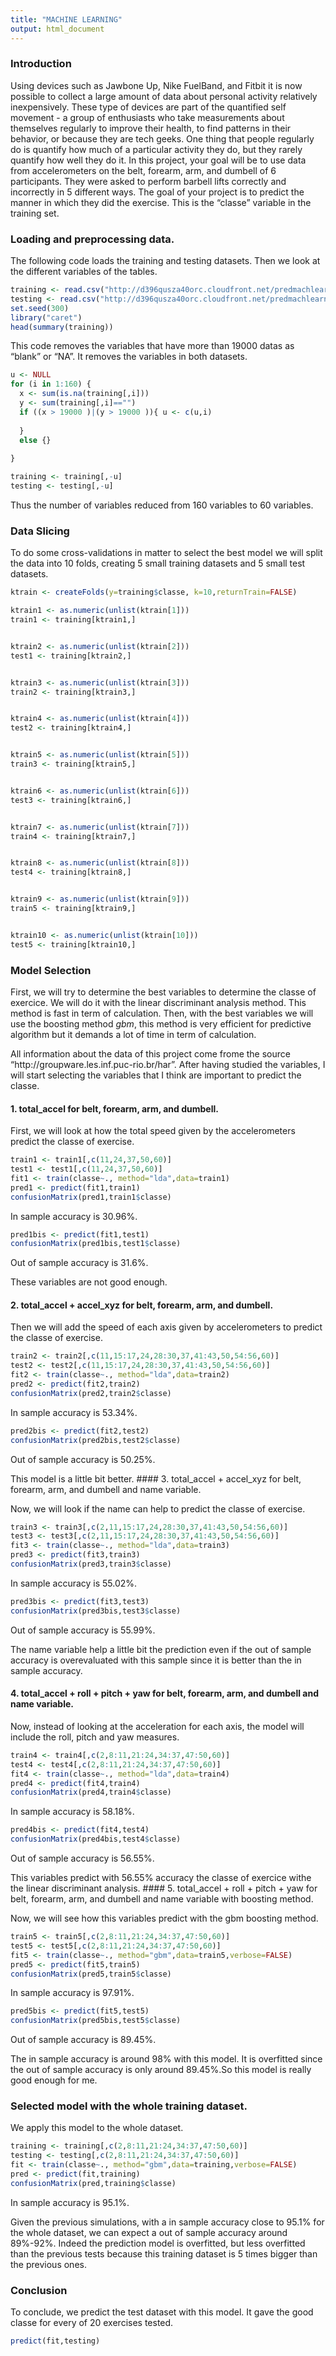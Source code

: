 ```yaml
---
title: "MACHINE LEARNING"
output: html_document
---
```


### Introduction

Using devices such as Jawbone Up, Nike FuelBand, and Fitbit it is now possible to collect a large amount of data about personal activity relatively inexpensively. These type of devices are part of the quantified self movement - a group of enthusiasts who take measurements about themselves regularly to improve their health, to find patterns in their behavior, or because they are tech geeks. One thing that people regularly do is quantify how much of a particular activity they do, but they rarely quantify how well they do it. In this project, your goal will be to use data from accelerometers on the belt, forearm, arm, and dumbell of 6 participants. They were asked to perform barbell lifts correctly and incorrectly in 5 different ways. The goal of your project is to predict the manner in which they did the exercise. This is the "classe" variable in the training set.

### Loading and preprocessing data.

The following code loads the training and testing datasets.
Then we look at the different variables of the tables.
```r
training <- read.csv("http://d396qusza40orc.cloudfront.net/predmachlearn/pml-training.csv")
testing <- read.csv("http://d396qusza40orc.cloudfront.net/predmachlearn/pml-testing.csv")
set.seed(300)
library("caret")
head(summary(training))
```

This code removes the variables that have more than 19000 datas as "blank" or "NA".
It removes the variables in both datasets.
```r
u <- NULL
for (i in 1:160) { 
  x <- sum(is.na(training[,i]))
  y <- sum(training[,i]=="")
  if ((x > 19000 )|(y > 19000 )){ u <- c(u,i)
                                  
  }
  else {}
  
}

training <- training[,-u]
testing <- testing[,-u]
```
Thus the number of variables reduced from 160 variables to 60 variables.

### Data Slicing
To do some cross-validations in matter to select the best model we will split the data into 10 folds, creating 5 small training datasets and 5 small test datasets.
```r
ktrain <- createFolds(y=training$classe, k=10,returnTrain=FALSE)

ktrain1 <- as.numeric(unlist(ktrain[1]))
train1 <- training[ktrain1,]


ktrain2 <- as.numeric(unlist(ktrain[2]))
test1 <- training[ktrain2,]


ktrain3 <- as.numeric(unlist(ktrain[3]))
train2 <- training[ktrain3,]


ktrain4 <- as.numeric(unlist(ktrain[4]))
test2 <- training[ktrain4,]


ktrain5 <- as.numeric(unlist(ktrain[5]))
train3 <- training[ktrain5,]


ktrain6 <- as.numeric(unlist(ktrain[6]))
test3 <- training[ktrain6,]


ktrain7 <- as.numeric(unlist(ktrain[7]))
train4 <- training[ktrain7,]


ktrain8 <- as.numeric(unlist(ktrain[8]))
test4 <- training[ktrain8,]


ktrain9 <- as.numeric(unlist(ktrain[9]))
train5 <- training[ktrain9,]


ktrain10 <- as.numeric(unlist(ktrain[10]))
test5 <- training[ktrain10,]

```

### Model Selection

First, we will try to determine the best variables to determine the classe of exercice. We will do it with the linear discriminant analysis method. This method is fast in term of calculation.
Then, with the best variables we will use the boosting method *gbm*, this method is very efficient for predictive algorithm but it demands a lot of time in term of calculation.

All information about the data of this project come frome the source  "http://groupware.les.inf.puc-rio.br/har". After having studied the variables, I will start selecting the variables that I think are important to predict the classe.

#### 1. total_accel for belt, forearm, arm, and dumbell.

First, we will look at how the total speed given by the accelerometers predict the classe of exercise.
```r
train1 <- train1[,c(11,24,37,50,60)]
test1 <- test1[,c(11,24,37,50,60)]
fit1 <- train(classe~., method="lda",data=train1)
pred1 <- predict(fit1,train1)
confusionMatrix(pred1,train1$classe)
```
In sample accuracy is 30.96%.
```r
pred1bis <- predict(fit1,test1)
confusionMatrix(pred1bis,test1$classe)
```
Out of sample accuracy is 31.6%.

These variables are not good enough.

#### 2. total_accel + accel_xyz for belt, forearm, arm, and dumbell.

Then we will add the speed of each axis given by accelerometers to predict the classe of exercise.
```r
train2 <- train2[,c(11,15:17,24,28:30,37,41:43,50,54:56,60)]
test2 <- test2[,c(11,15:17,24,28:30,37,41:43,50,54:56,60)]
fit2 <- train(classe~., method="lda",data=train2)
pred2 <- predict(fit2,train2)
confusionMatrix(pred2,train2$classe)
```
In sample accuracy is 53.34%.
```r
pred2bis <- predict(fit2,test2)
confusionMatrix(pred2bis,test2$classe)
```
Out of sample accuracy is 50.25%.

This model is a little bit better.
#### 3. total_accel + accel_xyz for belt, forearm, arm, and dumbell and name variable.

Now, we will look if the name can help to predict the classe of exercise.
```r
train3 <- train3[,c(2,11,15:17,24,28:30,37,41:43,50,54:56,60)]
test3 <- test3[,c(2,11,15:17,24,28:30,37,41:43,50,54:56,60)]
fit3 <- train(classe~., method="lda",data=train3)
pred3 <- predict(fit3,train3)
confusionMatrix(pred3,train3$classe)
```
In sample accuracy is 55.02%.
```r
pred3bis <- predict(fit3,test3)
confusionMatrix(pred3bis,test3$classe)
```
Out of sample accuracy is 55.99%.

The name variable help a little bit the prediction even if the out of sample accuracy is overevaluated with this sample since it is better than the in sample accuracy.

#### 4. total_accel + roll + pitch + yaw for belt, forearm, arm, and dumbell and name variable.

Now, instead of looking at the acceleration for each axis, the model will include the roll, pitch and yaw measures.
```r
train4 <- train4[,c(2,8:11,21:24,34:37,47:50,60)]
test4 <- test4[,c(2,8:11,21:24,34:37,47:50,60)]
fit4 <- train(classe~., method="lda",data=train4)
pred4 <- predict(fit4,train4)
confusionMatrix(pred4,train4$classe)
```
In sample accuracy is 58.18%.
```r
pred4bis <- predict(fit4,test4)
confusionMatrix(pred4bis,test4$classe)
```
Out of sample accuracy is 56.55%.

This variables predict with 56.55% accuracy the classe of exercice withe the linear discriminant analysis. 
#### 5. total_accel + roll + pitch + yaw for belt, forearm, arm, and dumbell and name variable with boosting method.

Now, we will see how this variables predict with the gbm boosting method.
```r
train5 <- train5[,c(2,8:11,21:24,34:37,47:50,60)]
test5 <- test5[,c(2,8:11,21:24,34:37,47:50,60)]
fit5 <- train(classe~., method="gbm",data=train5,verbose=FALSE)
pred5 <- predict(fit5,train5)
confusionMatrix(pred5,train5$classe)
```
In sample accuracy is 97.91%.
```r
pred5bis <- predict(fit5,test5)
confusionMatrix(pred5bis,test5$classe)
```
Out of sample accuracy is 89.45%.

The in sample accuracy is around 98% with this model. It is overfitted since the out of sample accuracy is only around 89.45%.So this model is really good enough for me.

### Selected model with the whole training dataset.

We apply this model to the whole dataset.
```r
training <- training[,c(2,8:11,21:24,34:37,47:50,60)]
testing <- testing[,c(2,8:11,21:24,34:37,47:50,60)]
fit <- train(classe~., method="gbm",data=training,verbose=FALSE)
pred <- predict(fit,training)
confusionMatrix(pred,training$classe)
```
In sample accuracy is 95.1%.

Given the previous simulations, with a in sample accuracy close to 95.1% for the whole dataset, we can expect a out of sample accuracy around 89%-92%.
Indeed the prediction model is overfitted, but less overfitted than the previous tests because this training dataset is 5 times bigger than the previous ones.

### Conclusion

To conclude, we predict the test dataset with this model. It gave the good classe for every of 20 exercises tested.
```r
predict(fit,testing)
```